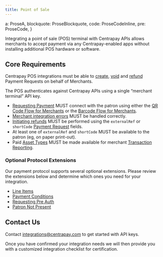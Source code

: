 ```yaml
---
title: Point of Sale
---
```

  a: ProseA,
  blockquote: ProseBlockquote,
  code: ProseCodeInline,
  pre: ProseCode,
}

Integrating a point of sale (POS) terminal with Centrapay APIs allows merchants to accept payment via any Centrapay-enabled apps without installing additional POS hardware or software.

## Core Requirements

Centrapay POS integrations must be able to [create](https://docs.centrapay.com/api/payment-requests#create-a-payment-request), [void](https://docs.centrapay.com/api/payment-requests#void-a-payment-request-experimental) and [refund](https://docs.centrapay.com/api/payment-requests#refund-a-payment-request-experimental) Payment Requests on behalf of Merchants.

The POS authenticates against Centrapay APIs using a single “merchant terminal” API key.

- [Requesting Payment](/guides/requesting-payment) MUST connect with the patron using either the [QR Code Flow for Merchants](/guides/merchant-integration-qr-code-flow) or the [Barcode Flow for Merchants](/guides/merchant-integration-barcode-flow).
- [Merchant integration errors](https://docs.centrapay.com/guides/merchant-integration-error-handling) MUST be handled correctly.
- [Initiating refunds](https://docs.centrapay.com/guides/initiating-refunds) MUST be performed using the `externalRef` or `shortCode` [Payment Request](https://docs.centrapay.com/api/payment-requests#payment-request) fields.
- At least one of `externalRef` and `shortCode` MUST be available to the patron (eg, on paper print-out).
- Paid [Asset Types](https://docs.centrapay.com/api/asset-types) MUST be made available for merchant [Transaction Reporting](/guides/transaction-reporting).

### Optional Protocol Extensions

Our payment protocol supports several optional extensions. Please review the extensions below and determine which ones you need for your integration.

- [Line Items](/guides/line-items)
- [Payment Conditions](/guides/payment-conditions)
- [Requesting Pre Auth](/guides/requesting-pre-auth)
- [Patron Not Present](/guides/patron-not-present)


## Contact Us

Contact [integrations@centrapay.com](mailto:integrations@centrapay.com) to get started with API keys.

Once you have confirmed your integration needs we will then provide you with a customized integration checklist for certification.
